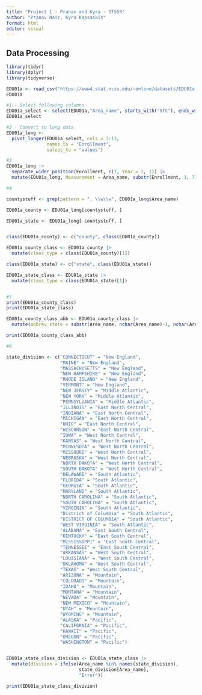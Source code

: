 ```yaml
---
title: "Project 1 - Pranav and Kyra - ST558"
author: "Pranav Nair, Kyra Kapsaskis"
format: html
editor: visual
---
```


## Data Processing

```r
library(tidyr)
library(dplyr)
library(tidyverse)

EDU01a <- read_csv("https://www4.stat.ncsu.edu/~online/datasets/EDU01a.csv")
EDU01a

#1 - Select following columns
EDU01a_select <- select(EDU01a,"Area_name", starts_with("STC"), ends_with("D"))
EDU01a_select

#2 - Convert to long data
EDU01a_long <-
  pivot_longer(EDU01a_select, cols = 3:12,
               names_to = "Enrollment",
               values_to = "values")

#3
EDU01a_long |>
  separate_wider_position(Enrollment, c(7, Year = 2, 1)) |>
  mutate(EDU01a_long, Measurement = Area_name, substr(Enrollment, 1, 7))

#4

countystuff <- grep(pattern = ", \\w\\w", EDU01a_long$Area_name)

EDU01a_county <- EDU01a_long[countystuff, ]

EDU01a_state <- EDU01a_long[-countystuff, ]


class(EDU01a_county) <- c("county", class(EDU01a_county))

EDU01a_county_class <- EDU01a_county |>
  mutate(class_type = class(EDU01a_county)[1])

class(EDU01a_state) <- c("state", class(EDU01a_state))

EDU01a_state_class <- EDU01a_state |>
  mutate(class_type = class(EDU01a_state)[1])


#5
print(EDU01a_county_class)
print(EDU01a_state_class)

EDU01a_county_class_abb <- EDU01a_county_class |>
  mutate(abbrev_state = substr(Area_name, nchar(Area_name)-1, nchar(Area_name)))

print(EDU01a_county_class_abb)

#6

state_division <- c("CONNECTICUT" = "New England", 
                    "MAINE" = "New England",
                    "MASSACHUSETTS" = "New England",
                    "NEW HAMPSHIRE" = "New England",
                    "RHODE ISLAND" = "New England",
                    "VERMONT" = "New England",
                    "NEW JERSEY" = "Middle Atlantic",
                    "NEW YORK" = "Middle Atlantic",
                    "PENNSYLVANIA" = "Middle Atlantic",
                    "ILLINOIS" = "East North Central",
                    "INDIANA" = "East North Central",
                    "MICHIGAN" = "East North Central",
                    "OHIO" = "East North Central",
                    "WISCONSIN" = "East North Central",
                    "IOWA" = "West North Central",
                    "KANSAS" = "West North Central",
                    "MINNESOTA" = "West North Central",
                    "MISSOURI" = "West North Central",
                    "NEBRASKA" = "West North Central",
                    "NORTH DAKOTA" = "West North Central",
                    "SOUTH DAKOTA" = "West North Central",
                    "DELAWARE" = "South Atlantic",
                    "FLORIDA" = "South Atlantic",
                    "GEORGIA" = "South Atlantic",
                    "MARYLAND" = "South Atlantic",
                    "NORTH CAROLINA" = "South Atlantic",
                    "SOUTH CAROLINA" = "South Atlantic",
                    "VIRGINIA" = "South Atlantic",
                    "District of Columbia" = "South Atlantic",
                    "DISTRICT OF COLUMBIA" = "South Atlantic",
                    "WEST VIRGINIA" = "South Atlantic",
                    "ALABAMA" = "East South Central",
                    "KENTUCKY" = "East South Central",
                    "MISSISSIPPI" = "East South Central",
                    "TENNESSEE" = "East South Central",
                    "ARKANSAS" = "West South Central",
                    "LOUISIANA" = "West South Central",
                    "OKLAHOMA" = "West South Central",
                    "TEXAS" = "West South Central",
                    "ARIZONA" = "Mountain",
                    "COLORADO" = "Mountain",
                    "IDAHO" = "Mountain",
                    "MONTANA" = "Mountain",
                    "NEVADA" = "Mountain",
                    "NEW MEXICO" = "Mountain",
                    "UTAH" = "Mountain",
                    "WYOMING" = "Mountain",
                    "ALASKA" = "Pacific",
                    "CALIFORNIA" = "Pacific",
                    "HAWAII" = "Pacific",
                    "OREGON" = "Pacific",
                    "WASHINGTON" = "Pacific")


EDU01a_state_class_division <- EDU01a_state_class |>
  mutate(division = ifelse(Area_name %in% names(state_division),
                           state_division[Area_name],
                           "Error"))  

print(EDU01a_state_class_division)



```
